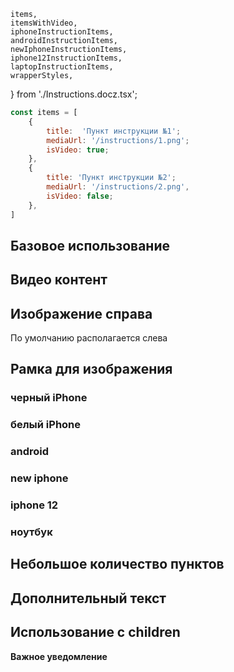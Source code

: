     items,
    itemsWithVideo,
    iphoneInstructionItems,
    androidInstructionItems,
    newIphoneInstructionItems,
    iphone12InstructionItems,
    laptopInstructionItems,
    wrapperStyles,
} from './Instructions.docz.tsx';

```javascript collapse=Демо данные
const items = [
    {
        title:  'Пункт инструкции №1';
        mediaUrl: '/instructions/1.png';
        isVideo: true;
    },
    {
        title: 'Пункт инструкции №2';
        mediaUrl: '/instructions/2.png',
        isVideo: false;
    },
]
```

## Базовое использование

<Playground style={wrapperStyles}>
    <Instructions title="Как подписаться" instructionItems={items} />
</Playground>

## Видео контент

<Playground style={wrapperStyles}>
    <Instructions title="Как подписаться" instructionItems={itemsWithVideo} />
</Playground>

## Изображение справа
По умолчанию располагается слева

<Playground style={wrapperStyles}>
    <Instructions title="Как подписаться" instructionItems={items} pictureAlign='right' />
</Playground>

## Рамка для изображения

### черный iPhone

<Playground style={wrapperStyles}>
    <Instructions title="Как подписаться" instructionItems={iphoneInstructionItems} pictureMask='black-iphone' />
</Playground>

### белый iPhone

<Playground style={wrapperStyles}>
    <Instructions title="Как подписаться" instructionItems={iphoneInstructionItems} pictureMask='white-iphone' />
</Playground>

### android

<Playground style={wrapperStyles}>
    <Instructions title="Как подписаться" instructionItems={androidInstructionItems} pictureMask='android' />
</Playground>

### new iphone

<Playground style={wrapperStyles}>
    <Instructions title="Как подписаться" instructionItems={newIphoneInstructionItems} pictureMask='new-iphone' />
</Playground>

### iphone 12

<Playground style={wrapperStyles}>
    <Instructions title="Как подписаться" instructionItems={iphone12InstructionItems} pictureMask='iphone-12' />
</Playground>

### ноутбук

<Playground style={wrapperStyles}>
    <Instructions title="Как подписаться" instructionItems={laptopInstructionItems} pictureMask='laptop' />
</Playground>

## Небольшое количество пунктов

<Playground style={wrapperStyles}>
    <Instructions title="Как подписаться" instructionItems={[items[0], items[1]]} />
</Playground>

## Дополнительный текст

<Playground style={wrapperStyles}>
    <Instructions
        title="Как подписаться"
        instructionItems={items}
        additionalText="Авторизуйтесь на сайте сервиса special.megafon.ru, перейдите в магазин и добавьте покупки в корзину"
    />
</Playground>

## Использование с children

<Playground style={wrapperStyles}>
    <Instructions
        title="Как подписаться"
        instructionItems={items}
    >
        <strong
            style={{
                display: 'block',
                color: 'red',
                margin: '32px auto',
                textAlign: 'center'
            }}
        >
            Важное уведомление
        </strong>
    </Instructions>
</Playground>
